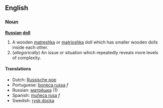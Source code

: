 ==English==
===Noun===
'''[[Russian]] [[doll]]'''

# A wooden [[matreshka]] or [[matrioshka]] doll which has smaller wooden dolls inside each other.
# (''allegorically'') An issue or situation which repeatedly reveals more levels of complexity.

====Translations====
*Dutch: [[Russische pop]]<!-- please check -->
*Portuguese: [[boneca russa]] ''f''
*Russian: [[матрёшка]] (1)
*Spanish: [[muñeca rusa]] ''f''
*Swedish: [[rysk docka]]<!-- please check -->